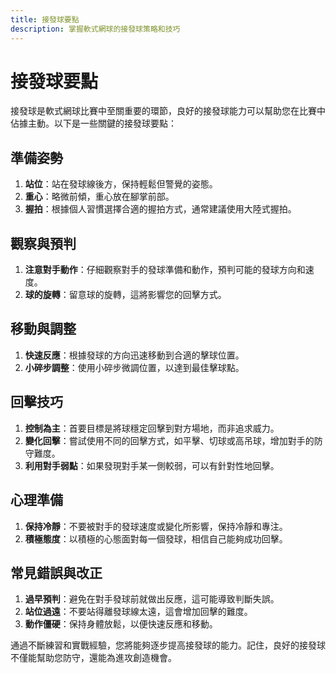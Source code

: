 ```yaml
---
title: 接發球要點
description: 掌握軟式網球的接發球策略和技巧
---
```


# 接發球要點

接發球是軟式網球比賽中至關重要的環節，良好的接發球能力可以幫助您在比賽中佔據主動。以下是一些關鍵的接發球要點：

## 準備姿勢

1. **站位**：站在發球線後方，保持輕鬆但警覺的姿態。
2. **重心**：略微前傾，重心放在腳掌前部。
3. **握拍**：根據個人習慣選擇合適的握拍方式，通常建議使用大陸式握拍。

## 觀察與預判

1. **注意對手動作**：仔細觀察對手的發球準備和動作，預判可能的發球方向和速度。
2. **球的旋轉**：留意球的旋轉，這將影響您的回擊方式。

## 移動與調整

1. **快速反應**：根據發球的方向迅速移動到合適的擊球位置。
2. **小碎步調整**：使用小碎步微調位置，以達到最佳擊球點。

## 回擊技巧

1. **控制為主**：首要目標是將球穩定回擊到對方場地，而非追求威力。
2. **變化回擊**：嘗試使用不同的回擊方式，如平擊、切球或高吊球，增加對手的防守難度。
3. **利用對手弱點**：如果發現對手某一側較弱，可以有針對性地回擊。

## 心理準備

1. **保持冷靜**：不要被對手的發球速度或變化所影響，保持冷靜和專注。
2. **積極態度**：以積極的心態面對每一個發球，相信自己能夠成功回擊。

## 常見錯誤與改正

1. **過早預判**：避免在對手發球前就做出反應，這可能導致判斷失誤。
2. **站位過遠**：不要站得離發球線太遠，這會增加回擊的難度。
3. **動作僵硬**：保持身體放鬆，以便快速反應和移動。

通過不斷練習和實戰經驗，您將能夠逐步提高接發球的能力。記住，良好的接發球不僅能幫助您防守，還能為進攻創造機會。
